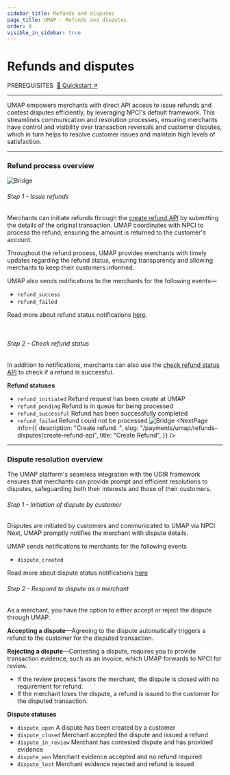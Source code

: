 ```yaml
---
sidebar_title: Refunds and disputes
page_title: UMAP - Refunds and disputes
order: 6
visible_in_sidebar: true
---
```


# Refunds and disputes

<Text size="small" weight="600">
    PREREQUISITES&nbsp;
</Text>
<a href="/payments/umap/quickstart">🌟 Quickstart ↗</a>

<hr class="primary" />

UMAP empowers merchants with direct API access to issue refunds and contest disputes efficiently, by leveraging NPCI's default framework. This streamlines communication and resolution processes, ensuring merchants have control and visibility over transaction reversals and customer disputes, which in turn helps to resolve customer issues and maintain high levels of satisfaction.

<hr class="primary" />

### Refund process overview

<img
    src="https://storage.googleapis.com/strapi-assets/latest/refund-flow-online_flow/refund-flow-online_flow.png"
    alt="Bridge"
/>

###### Step 1 - Issue refunds
Merchants can initiate refunds through the <a href="/payments/umap/api-reference#/category~refund/operation~refund#create" target="_blank">create refund API</a> by submitting the details of the original transaction. UMAP coordinates with NPCI to process the refund, ensuring the amount is returned to the customer's account.

Throughout the refund process, UMAP provides merchants
with timely updates regarding the refund status,
ensuring transparency and allowing merchants to keep
their customers informed.

UMAP also sends notifications to the merchants for the following events—
- `refund_success`
- `refund_failed`

Read more about refund status notifications <a href="/payments/umap/notifications/refunds">here</a>.

<br/>

###### Step 2 - Check refund status
In addition to notifications, merchants can also use the <a href="/payments/umap/api-reference#/category~refund/operation~refund#fetchById" target="_blank">check refund status API</a> to check if a refund is successful.

**Refund statuses**
- `refund_initiated` Refund request has been
create at UMAP
- `refund_pending` Refund is in queue for
    being processed
- `refund_successful` Refund has been
successfully completed
- `refund_failed` Refund could not be
processed
<img
    src="https://storage.googleapis.com/strapi-assets/latest/Frame_74/Frame_74.png"
    alt="Bridge"
/>
<NextPage
    info={{
        description: "Create refund.  ",
        slug: "/payments/umap/refunds-disputes/create-refund-api",
        title: "Create Refund",
    }}
/>

<hr class="primary" />

### Dispute resolution overview
The UMAP platform's seamless integration with the UDIR
framework ensures that merchants can provide prompt and
efficient resolutions to disputes, safeguarding both
their interests and those of their customers.

###### Step 1 - Initiation of dispute by customer
Disputes are initiated by customers and communicated to UMAP via NPCI. Next, UMAP promptly notifies the merchant with dispute details.

UMAP sends notifications to merchants for the following events
- `dispute_created`

Read more about dispute status notifications <a href="/payments/umap/notifications/disputes">here</a>

###### Step 2 - Respond to dispute as a merchant
As a merchant, you have the option to either accept or reject the dispute through UMAP. 

**Accepting a dispute**—Agreeing to the dispute automatically triggers a refund to the customer for the disputed transaction.

**Rejecting a dispute**—Contesting a dispute, requires you to provide transaction evidence, such as an invoice, which UMAP forwards to
NPCI for review.
- If the review process favors the merchant, the dispute is closed with no requirement for refund.
- If the merchant loses the dispute, a refund is issued to the customer for the disputed transaction.

**Dispute statuses**
- `dispute_open`&nbsp;A dispute has been created
by a customer
- `dispute_closed`&nbsp;Merchant accepted the dispute
and issued a refund
- `dispute_in_review`&nbsp;Merchant has contested
dispute and has provided evidence
- `dispute_won`&nbsp;Merchant evidence accepted and no refund required
- `dispute_lost`&nbsp;Merchant evidence rejected and refund is issued


